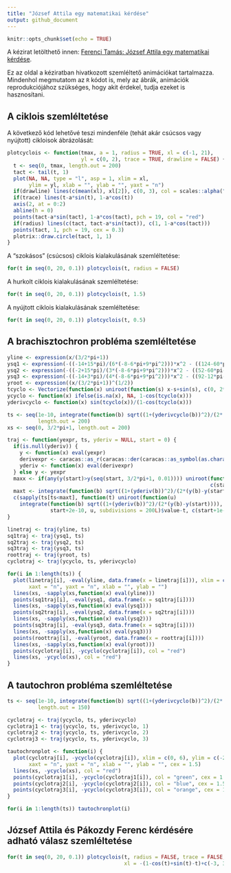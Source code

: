 ```yaml
---
title: "József Attila egy matematikai kérdése"
output: github_document
---
```


```r
knitr::opts_chunk$set(echo = TRUE)
```

A kézirat letölthető innen: [Ferenci Tamás: József Attila egy matematikai kérdése](FerenciTamas_JozsefAttilaEgyMatematikaiKerdese.pdf).

Ez az oldal a kéziratban hivatkozott szemléltető animációkat tartalmazza. Mindenhol megmutatom az `R` kódot is, mely az ábrák, animációk reprodukciójához szükséges, hogy akit érdekel, tudja ezeket is hasznosítani.

## A ciklois szemléltetése

A következő kód lehetővé teszi mindenféle (tehát akár csúcsos vagy nyújtott) cikloisok ábrázolását:

```r
plotcyclois <- function(tmax, a = 1, radius = TRUE, xl = c(-1, 21),
                        yl = c(0, 2), trace = TRUE, drawline = FALSE) {
  t <- seq(0, tmax, length.out = 200)
  tact <- tail(t, 1)
  plot(NA, NA, type = "l", asp = 1, xlim = xl,
       ylim = yl, xlab = "", ylab = "", yaxt = "n")
  if(drawline) lines(c(mean(xl), xl[2]), c(0, 3), col = scales::alpha("red", 0.2))
  if(trace) lines(t-a*sin(t), 1-a*cos(t))
  axis(2, at = 0:2)
  abline(h = 0)
  points(tact-a*sin(tact), 1-a*cos(tact), pch = 19, col = "red")
  if(radius) lines(c(tact, tact-a*sin(tact)), c(1, 1-a*cos(tact)))
  points(tact, 1, pch = 19, cex = 0.3)
  plotrix::draw.circle(tact, 1, 1)
}
```

A "szokásos" (csúcsos) ciklois kialakulásának szemléltetése:

```r
for(t in seq(0, 20, 0.1)) plotcyclois(t, radius = FALSE)
```

A hurkolt ciklois kialakulásának szemléltetése:

```r
for(t in seq(0, 20, 0.1)) plotcyclois(t, 1.5)
```

A nyújtott ciklois kialakulásának szemléltetése:

```r
for(t in seq(0, 20, 0.1)) plotcyclois(t, 0.5)
```

## A brachisztochron probléma szemléltetése

```r
yline <- expression(x/(3/2*pi+1))
ysq1 <- expression(-((-14+15*pi)/(6*(-8-6*pi+9*pi^2)))*x^2 - ((124-60*pi-45*pi^2)/(12*(-8-6*pi+9*pi^2)))*x)
ysq2 <- expression(-((-2+15*pi)/(3*(-8-6*pi+9*pi^2)))*x^2 - ((52-60*pi-45*pi^2)/(6*(-8-6*pi+9*pi^2)))*x)
ysq3 <- expression(-((-14+3*pi)/(4*(-8-6*pi+9*pi^2)))*x^2 - ((92-12*pi-9*pi^2)/(8*(-8-6*pi+9*pi^2)))*x)
yroot <- expression((x/(3/2*pi+1))^(1/2))
tcyclo <- Vectorize(function(x) uniroot(function(s) x-s+sin(s), c(0, 2*pi))$root)
ycyclo <- function(x) ifelse(is.na(x), NA, 1-cos(tcyclo(x)))
yderivcyclo <- function(x) sin(tcyclo(x))/(1-cos(tcyclo(x)))

ts <- seq(1e-10, integrate(function(b) sqrt((1+(yderivcyclo(b))^2)/(2*(ycyclo(b)-ycyclo(0)))), 0, 3/2*pi+1)$value,
          length.out = 200)
xs <- seq(0, 3/2*pi+1, length.out = 200)

traj <- function(yexpr, ts, yderiv = NULL, start = 0) {
  if(is.null(yderiv)) {
    y <- function(x) eval(yexpr)
    derivexpr <- caracas::as_r(caracas::der(caracas::as_symbol(as.character(yexpr)), caracas::as_symbol("x")))
    yderiv <- function(x) eval(derivexpr)
  } else y <- yexpr
  maxx <- if(any(y(start)>y(seq(start, 3/2*pi+1, 0.01)))) uniroot(function(b) y(b)-y(start),
                                                                  c(start+1e-10, 3/2*pi+1))$root else 3/2*pi+1
  maxt <- integrate(function(b) sqrt((1+(yderiv(b))^2)/(2*(y(b)-y(start)))), start, maxx)$value
  c(sapply(ts[ts<maxt], function(t) uniroot(function(u)
    integrate(function(b) sqrt((1+(yderiv(b))^2)/(2*(y(b)-y(start)))),
              start+2e-10, u, subdivisions = 200L)$value-t, c(start+1e-10, maxx))$root),rep(NA, sum(ts>=maxt)))
}

linetraj <- traj(yline, ts)
sq1traj <- traj(ysq1, ts)
sq2traj <- traj(ysq2, ts)
sq3traj <- traj(ysq3, ts)
roottraj <- traj(yroot, ts)
cyclotraj <- traj(ycyclo, ts, yderivcyclo)

for(i in 1:length(ts)) {
  plot(linetraj[i], -eval(yline, data.frame(x = linetraj[i])), xlim = c(0, 6), ylim = c(-2.5, 0),
       xaxt = "n", yaxt = "n", xlab = "", ylab = "")
  lines(xs, -sapply(xs,function(x) eval(yline)))
  points(sq1traj[i], -eval(ysq1, data.frame(x = sq1traj[i])))
  lines(xs, -sapply(xs,function(x) eval(ysq1)))
  points(sq2traj[i], -eval(ysq2, data.frame(x = sq2traj[i])))
  lines(xs, -sapply(xs,function(x) eval(ysq2)))
  points(sq3traj[i], -eval(ysq3, data.frame(x = sq3traj[i])))
  lines(xs, -sapply(xs,function(x) eval(ysq3)))
  points(roottraj[i], -eval(yroot, data.frame(x = roottraj[i])))
  lines(xs, -sapply(xs,function(x) eval(yroot)))
  points(cyclotraj[i], -ycyclo(cyclotraj[i]), col = "red")
  lines(xs, -ycyclo(xs), col = "red")
}
```

## A tautochron probléma szemléltetése

```r
ts <- seq(1e-10, integrate(function(b) sqrt((1+(yderivcyclo(b))^2)/(2*(ycyclo(b)-ycyclo(0)))), 0, pi)$value,
          length.out = 150)

cyclotraj <- traj(ycyclo, ts, yderivcyclo)
cyclotraj1 <- traj(ycyclo, ts, yderivcyclo, 1)
cyclotraj2 <- traj(ycyclo, ts, yderivcyclo, 2)
cyclotraj3 <- traj(ycyclo, ts, yderivcyclo, 3)

tautochronplot <- function(i) {
  plot(cyclotraj[i], -ycyclo(cyclotraj[i]), xlim = c(0, 6), ylim = c(-2.5, 0),
       xaxt = "n", yaxt = "n", xlab = "", ylab = "", cex = 1.5)
  lines(xs, -ycyclo(xs), col = "red")
  points(cyclotraj1[i], -ycyclo(cyclotraj1[i]), col = "green", cex = 1.5)
  points(cyclotraj2[i], -ycyclo(cyclotraj2[i]), col = "blue", cex = 1.5)
  points(cyclotraj3[i], -ycyclo(cyclotraj3[i]), col = "orange", cex = 1.5)
}

for(i in 1:length(ts)) tautochronplot(i)
```

## József Attila és Pákozdy Ferenc kérdésére adható válasz szemléltetése

```r
for(t in seq(0, 20, 0.1)) plotcyclois(t, radius = FALSE, trace = FALSE,
                                      xl = -(1-cos(t)+sin(t)-t)+c(-3, 3), drawline = TRUE)
```